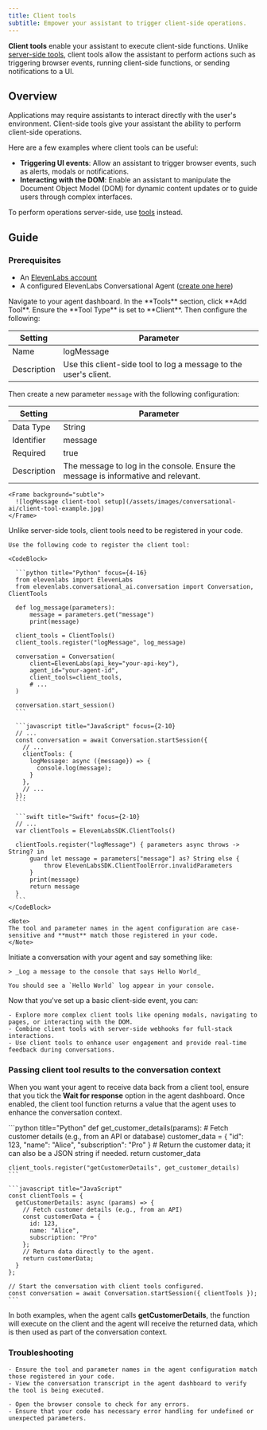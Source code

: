 ```yaml
---
title: Client tools
subtitle: Empower your assistant to trigger client-side operations.
---
```


**Client tools** enable your assistant to execute client-side functions. Unlike [server-side tools](/docs/conversational-ai/customization/tools), client tools allow the assistant to perform actions such as triggering browser events, running client-side functions, or sending notifications to a UI.

## Overview

Applications may require assistants to interact directly with the user's environment. Client-side tools give your assistant the ability to perform client-side operations.

Here are a few examples where client tools can be useful:

- **Triggering UI events**: Allow an assistant to trigger browser events, such as alerts, modals or notifications.
- **Interacting with the DOM**: Enable an assistant to manipulate the Document Object Model (DOM) for dynamic content updates or to guide users through complex interfaces.

<Info>To perform operations server-side, use [tools](/docs/conversational-ai/tools) instead.</Info>

## Guide

### Prerequisites

- An [ElevenLabs account](https://elevenlabs.io)
- A configured ElevenLabs Conversational Agent ([create one here](https://elevenlabs.io/app/conversational-ai))

<Steps>
  <Step title="Create a new client-side tool">
    Navigate to your agent dashboard. In the **Tools** section, click **Add Tool**. Ensure the **Tool Type** is set to **Client**. Then configure the following:

| Setting     | Parameter                                                        |
| ----------- | ---------------------------------------------------------------- |
| Name        | logMessage                                                       |
| Description | Use this client-side tool to log a message to the user's client. |

Then create a new parameter `message` with the following configuration:

| Setting     | Parameter                                                                          |
| ----------- | ---------------------------------------------------------------------------------- |
| Data Type   | String                                                                             |
| Identifier  | message                                                                            |
| Required    | true                                                                               |
| Description | The message to log in the console. Ensure the message is informative and relevant. |

    <Frame background="subtle">
      ![logMessage client-tool setup](/assets/images/conversational-ai/client-tool-example.jpg)
    </Frame>

  </Step>

  <Step title="Register the client tool in your code">
    Unlike server-side tools, client tools need to be registered in your code.

    Use the following code to register the client tool:

    <CodeBlock>

      ```python title="Python" focus={4-16}
      from elevenlabs import ElevenLabs
      from elevenlabs.conversational_ai.conversation import Conversation, ClientTools

      def log_message(parameters):
          message = parameters.get("message")
          print(message)

      client_tools = ClientTools()
      client_tools.register("logMessage", log_message)

      conversation = Conversation(
          client=ElevenLabs(api_key="your-api-key"),
          agent_id="your-agent-id",
          client_tools=client_tools,
          # ...
      )

      conversation.start_session()
      ```

      ```javascript title="JavaScript" focus={2-10}
      // ...
      const conversation = await Conversation.startSession({
        // ...
        clientTools: {
          logMessage: async ({message}) => {
            console.log(message);
          }
        },
        // ...
      });
      ```

      ```swift title="Swift" focus={2-10}
      // ...
      var clientTools = ElevenLabsSDK.ClientTools()

      clientTools.register("logMessage") { parameters async throws -> String? in
          guard let message = parameters["message"] as? String else {
              throw ElevenLabsSDK.ClientToolError.invalidParameters
          }
          print(message)
          return message
      }
      ```
    </CodeBlock>

    <Note>
    The tool and parameter names in the agent configuration are case-sensitive and **must** match those registered in your code.
    </Note>

  </Step>

  <Step title="Testing">
    Initiate a conversation with your agent and say something like:

    > _Log a message to the console that says Hello World_

    You should see a `Hello World` log appear in your console.

  </Step>

  <Step title="Next steps">
    Now that you've set up a basic client-side event, you can:

    - Explore more complex client tools like opening modals, navigating to pages, or interacting with the DOM.
    - Combine client tools with server-side webhooks for full-stack interactions.
    - Use client tools to enhance user engagement and provide real-time feedback during conversations.

  </Step>
</Steps>

### Passing client tool results to the conversation context

When you want your agent to receive data back from a client tool, ensure that you tick the **Wait for response** option in the agent dashboard. Once enabled, the client tool function returns a value that the agent uses to enhance the conversation context.

<CodeBlock>
    ```python title="Python"
    def get_customer_details(params):
        # Fetch customer details (e.g., from an API or database)
        customer_data = {
            "id": 123,
            "name": "Alice",
            "subscription": "Pro"
        }
        # Return the customer data; it can also be a JSON string if needed.
        return customer_data

    client_tools.register("getCustomerDetails", get_customer_details)
    ```

    ```javascript title="JavaScript"
    const clientTools = {
      getCustomerDetails: async (params) => {
        // Fetch customer details (e.g., from an API)
        const customerData = {
          id: 123,
          name: "Alice",
          subscription: "Pro"
        };
        // Return data directly to the agent.
        return customerData;
      }
    };

    // Start the conversation with client tools configured.
    const conversation = await Conversation.startSession({ clientTools });
    ```

</CodeBlock>

In both examples, when the agent calls **getCustomerDetails**, the function will execute on the client and the agent will receive the returned data, which is then used as part of the conversation context.

### Troubleshooting

<AccordionGroup>
  <Accordion title="Tools not being triggered">
  
    - Ensure the tool and parameter names in the agent configuration match those registered in your code.
    - View the conversation transcript in the agent dashboard to verify the tool is being executed.

  </Accordion>
  <Accordion title="Console errors">

    - Open the browser console to check for any errors.
    - Ensure that your code has necessary error handling for undefined or unexpected parameters.

  </Accordion>
</AccordionGroup>

<Markdown src="/snippets/conversational-ai-tool-best-practices.mdx" />
